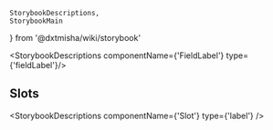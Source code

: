     StorybookDescriptions,
    StorybookMain
} from '@dxtmisha/wiki/storybook'


[//]: # (:documentation-import [!] System label / Системная метка)
[//]: # (:documentation-import [!] System label / Системная метка)

<Meta of={FieldLabel}/>
<StorybookMain
    name={FieldLabelWikiStorybook.getName()}
    description={FieldLabelWikiStorybook.getDescription()}
    story={FieldLabel.FieldLabel}
/>

[//]: # (:documentation-body [!] System label / Системная метка)

<StorybookDescriptions componentName={'FieldLabel'} type={'fieldLabel'}/>
    
[//]: # (:documentation-body [!] System label / Системная метка)

[//]: # (:documentation-events [!] System label / Системная метка)
[//]: # (:documentation-events [!] System label / Системная метка)

[//]: # (:documentation-expose [!] System label / Системная метка)
[//]: # (:documentation-expose [!] System label / Системная метка)

[//]: # (:documentation-slots [!] System label / Системная метка)
## Slots

<StorybookDescriptions componentName={'Slot'} type={'label'} />
    
[//]: # (:documentation-slots [!] System label / Системная метка)
